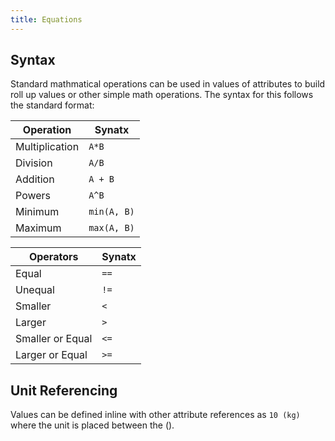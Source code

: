 ```yaml
---
title: Equations
---
```


## Syntax
Standard mathmatical operations can be used in values of attributes to build roll up values or other simple math operations. The syntax for this follows the standard format:

| Operation | Synatx |
| -------- | ----- | 
| Multiplication   | `A*B` |
| Division | `A/B` |
| Addition | `A + B` |
| Powers | `A^B` |
| Minimum | `min(A, B)` |
| Maximum | `max(A, B)` |

| Operators | Synatx |
| -------- | ----- | 
| Equal  | `==` |
| Unequal | `!=` |
| Smaller | `<` |
| Larger | `>` |
| Smaller or Equal | `<=` |
| Larger or Equal | `>=` |

## Unit Referencing
Values can be defined inline with other attribute references as `10 (kg)` where the unit is placed between the ().


